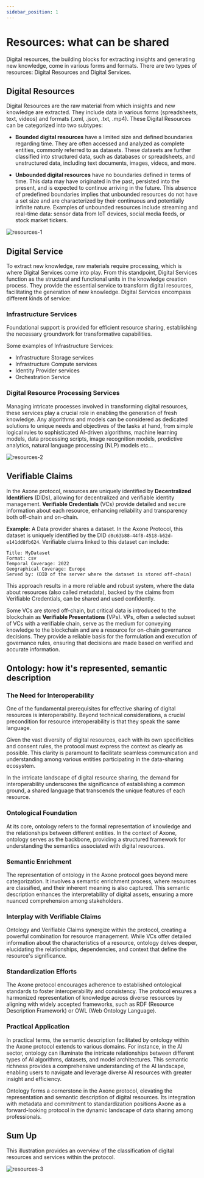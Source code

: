 ```yaml
---
sidebar_position: 1
---
```


# Resources: what can be shared

Digital resources, the building blocks for extracting insights and generating new knowledge, come in various forms and formats.
There are two types of resources: Digital Resources and Digital Services.

## Digital Resources

Digital Resources are the raw material from which insights and new knowledge are extracted. They include data in various forms (spreadsheets, text, videos) and formats (.xml, .json, .txt, .mp4). These Digital Resources can be categorized into two subtypes:

- **Bounded digital resources** have a limited size and defined boundaries regarding time. They are often accessed and analyzed as complete entities, commonly referred to as datasets. These datasets are further classified into structured data, such as databases or spreadsheets, and unstructured data, including text documents, images, videos, and more.

- **Unbounded digital resources** have no boundaries defined in terms of time. This data may have originated in the past, persisted into the present, and is expected to continue arriving in the future. This absence of predefined boundaries implies that unbounded resources do not have a set size and are characterized by their continuous and potentially infinite nature. Examples of unbounded resources include streaming and real-time data: sensor data from IoT devices, social media feeds, or stock market tickers.

![resources-1](/img/content/core-concepts/resources-1.webp)

## Digital Service

To extract new knowledge, raw materials require processing, which is where Digital Services come into play.
From this standpoint, Digital Services function as the structural and functional units in the knowledge creation process. They provide the essential service to transform digital resources, facilitating the generation of new knowledge.
Digital Services encompass different kinds of service:

### Infrastructure Services

Foundational support is provided for efficient resource sharing, establishing the necessary groundwork for transformative capabilities.

Some examples of Infrastructure Services:

- Infrastructure Storage services
- Infrastructure Compute services
- Identity Provider services
- Orchestration Service

### Digital Resource Processing Services

Managing intricate processes involved in transforming digital resources, these services play a crucial role in enabling the generation of fresh knowledge.
Any algorithms and models can be considered as dedicated solutions to unique needs and objectives of the tasks at hand, from simple logical rules to sophisticated AI-driven algorithms, machine learning models, data processing scripts, image recognition models, predictive analytics, natural language processing (NLP) models etc…

![resources-2](/img/content/core-concepts/resources-2.webp)

## Verifiable Claims

In the Axone protocol, resources are uniquely identified by **Decentralized Identifiers** (DIDs), allowing for decentralized and verifiable identity management. **Verifiable Credentials** (VCs) provide detailed and secure information about each resource, enhancing reliability and transparency both off-chain and on-chain.

**Example**: A Data provider shares a dataset. In the Axone Protocol, this dataset is uniquely identified by the DID `d0c63b88-44f8-4518-b62d-e141dd8fb624`. Verifiable claims linked to this dataset can include:

```text
Title: MyDataset
Format: csv
Temporal Coverage: 2022
Geographical Coverage: Europe
Served by: (DID of the server where the dataset is stored off-chain)
```

This approach results in a more reliable and robust system, where the data about resources (also called metadata), backed by the claims from Verifiable Credentials, can be shared and used confidently.

Some VCs are stored off-chain, but critical data is introduced to the blockchain as **Verifiable Presentations** (VPs). VPs, often a selected subset of VCs with a verifiable chain, serve as the medium for conveying knowledge to the blockchain and are a resource for on-chain governance decisions. They provide a reliable basis for the formulation and execution of governance rules, ensuring that decisions are made based on verified and accurate information.

## Ontology: how it's represented, semantic description

### The Need for Interoperability

One of the fundamental prerequisites for effective sharing of digital resources is interoperability. Beyond technical considerations, a crucial precondition for resource interoperability is that they speak the same language.

Given the vast diversity of digital resources, each with its own specificities and consent rules, the protocol must express the context as clearly as possible. This clarity is paramount to facilitate seamless communication and understanding among various entities participating in the data-sharing ecosystem.

In the intricate landscape of digital resource sharing, the demand for interoperability underscores the significance of establishing a common ground, a shared language that transcends the unique features of each resource.

### Ontological Foundation

At its core, ontology refers to the formal representation of knowledge and the relationships between different entities. In the context of Axone, ontology serves as the backbone, providing a structured framework for understanding the semantics associated with digital resources.

### Semantic Enrichment

The representation of ontology in the Axone protocol goes beyond mere categorization. It involves a semantic enrichment process, where resources are classified, and their inherent meaning is also captured. This semantic description enhances the interpretability of digital assets, ensuring a more nuanced comprehension among stakeholders.

### Interplay with Verifiable Claims

Ontology and Verifiable Claims synergize within the protocol, creating a powerful combination for resource management. While VCs offer detailed information about the characteristics of a resource, ontology delves deeper, elucidating the relationships, dependencies, and context that define the resource's significance.

### Standardization Efforts

The Axone protocol encourages adherence to established ontological standards to foster interoperability and consistency. The protocol ensures a harmonized representation of knowledge across diverse resources by aligning with widely accepted frameworks, such as RDF (Resource Description Framework) or OWL (Web Ontology Language).

### Practical Application

In practical terms, the semantic description facilitated by ontology within the Axone protocol extends to various domains. For instance, in the AI sector, ontology can illuminate the intricate relationships between different types of AI algorithms, datasets, and model architectures. This semantic richness provides a comprehensive understanding of the AI landscape, enabling users to navigate and leverage diverse AI resources with greater insight and efficiency.

Ontology forms a cornerstone in the Axone protocol, elevating the representation and semantic description of digital resources. Its integration with metadata and commitment to standardization positions Axone as a forward-looking protocol in the dynamic landscape of data sharing among professionals.

## Sum Up

This illustration provides an overview of the classification of digital resources and services within the protocol.

![resources-3](/img/content/core-concepts/resources-3.webp)
